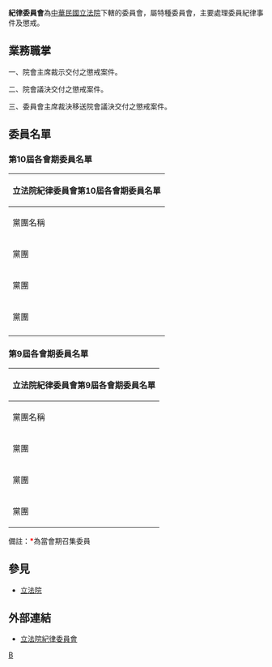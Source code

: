 {{中華民國政府部門基礎資訊
|部門名稱       = 立法院紀律委員會
|外文名稱       = 
|外文語言       = 
|部門標誌       = ROC Legislative Yuan Seal.svg
|代表圖像       = 
|代表圖像名稱   = 
|首長職銜       = 召集委員
|首長姓名       = [[趙天麟|趙天麟]]（{{DPP}}）<br>[[陳亭妃|陳亭妃]]（{{DPP}}）<br>[[莊瑞雄|莊瑞雄]]（{{DPP}}）<br>[[陳素月|陳素月]]（{{DPP}}）<br>[[陳玉珍|陳玉珍]]（{{KMT}}）<br>[[曾銘宗|曾銘宗]]（{{KMT}}）<br>[[葉毓蘭|葉毓蘭]]（{{KMT}}）<br>[[林奕華|林奕華]]（{{KMT}}）
|副首長職銜     = 
|副首長姓名     = 
|秘書長職銜     = 
|秘書長姓名     = 
|副秘書長職銜   = 
|副秘書長姓名   = 
|副秘書長姓名二 = 
|副秘書長姓名三 = 
|任命者姓名     = 
|官員任期       = 
|內部單位       = 
|附屬機關       = 
|任務編組       =立法院紀律委員會（以下簡稱本會）由每會期選出之各委員會召集委員組織之。
	 	
本會置召集委員八人，由各委員會召集委員互推一人擔任之。
	 	
本會召集委員按月輪值。
本會會議，除每會期召集委員會議由召集委員互推一人為主席外，以當月輪值召集委員為主席。 
|成立日期       = 
|解散日期       = 
|所屬部門       = [[立法院|立法院]]
|授權法源       =立法院組織法第八條
立法院紀律委員會組織規程 
|員額           =
|年度預算額     = 
|地址           = 10051[[臺北市|臺北市]][[中正區_(臺北市)|中正區]][[中山南路_(臺北市)|中山南路]]1號
|電話           = +886 2 2358-5858
|網站           = [http://www.ly.gov.tw/02_introduce/0204_comm/intro.action?comtcd=28 www.ly.gov.tw]
}}
'''紀律委員會'''為[[中華民國|中華民國]][[立法院|立法院]]下轄的委員會，屬特種委員會，主要處理委員紀律事件及懲戒。

== 業務職掌 ==
一、院會主席裁示交付之懲戒案件。

二、院會議決交付之懲戒案件。

三、委員會主席裁決移送院會議決交付之懲戒案件。

==委員名單==

===第10屆各會期委員名單===
{| class = "wikitable"
|-
! colspan = "11" | 立法院紀律委員會第10屆各會期委員名單
|-
! 黨團名稱
! colspan="2"| 第1會期
! colspan="2"| 第2會期
! colspan="2"| 第3會期
! colspan="2"| 第4會期
! colspan="2"| 第5會期
|-
| rowspan = "9" | {{DPP}}黨團
| style = "background: #8EC31F" |
| [[李昆澤|李昆澤]]<font color=FF0000>'''*'''</font>
| style = "background: #8EC31F" |
| [[王定宇|王定宇]]<font color=FF0000>'''*'''</font>
| style = "background: #8EC31F" |
| [[趙天麟|趙天麟]]<font color=FF0000>'''*'''</font>
| style = "background: #8EC31F" |
| [[趙天麟|趙天麟]]
| style = "background: #8EC31F" |
| [[張宏陸|張宏陸]]
|-
| style = "background: #8EC31F" |
| [[周春米|周春米]]
| style = "background: #8EC31F" |
| [[吳秉叡|吳秉叡]]
| style = "background: #8EC31F" |
| [[陳亭妃|陳亭妃]]<font color=FF0000>'''*'''</font>
| style = "background: #8EC31F" |
| [[邱志偉_(政治人物)|邱志偉]]<font color=FF0000>'''*'''</font>
| style = "background: #8EC31F" |
| [[邱志偉_(政治人物)|邱志偉]]
|-
| style = "background: #8EC31F" |
| [[邱泰源|邱泰源]]
| style = "background: #8EC31F" |
| [[吳思瑤|吳思瑤]]<font color=FF0000>'''*'''</font>
| style = "background: #8EC31F" |
| [[郭國文|郭國文]]
| style = "background: #8EC31F" |
| [[吳琪銘|吳琪銘]]<font color=FF0000>'''*'''</font>
| style = "background: #8EC31F" |
| [[羅致政|羅致政]]
|-
| style = "background: #8EC31F" |
| [[邱議瑩|邱議瑩]]
| style = "background: #8EC31F" |
| [[沈發惠|沈發惠]]
| style = "background: #8EC31F" |
| [[張廖萬堅|張廖萬堅]]
| style = "background: #8EC31F" |
| [[鍾佳濱|鍾佳濱]]
| style = "background: #8EC31F" |
| [[沈發惠|沈發惠]]<font color=FF0000>'''*'''</font>
|-
| style = "background: #8EC31F" |
| [[莊瑞雄|莊瑞雄]]
| style = "background: #8EC31F" |
| [[陳歐珀|陳歐珀]]<font color=FF0000>'''*'''</font>
| style = "background: #8EC31F" |
| [[莊瑞雄|莊瑞雄]]<font color=FF0000>'''*'''</font>
| style = "background: #8EC31F" |
| [[林宜瑾|林宜瑾]]<font color=FF0000>'''*'''</font>
| style = "background: #8EC31F" |
| [[賴品妤|賴品妤]]
|-
| style = "background: #8EC31F" |
| [[黃國書_(1964年)|黃國書]]
| style = "background: #8EC31F" |
| [[陳瑩_(政治人物)|陳瑩]]
| style = "background: #8EC31F" |
| [[陳瑩_(政治人物)|陳瑩]]
| style = "background: #8EC31F" |
| [[陳明文|陳明文]]<font color=FF0000>'''*'''</font>
| style = "background: #8EC31F" |
| [[林俊憲|林俊憲]]<font color=FF0000>'''*'''</font>
|-
| style = "background: #8EC31F" |
| [[管碧玲|管碧玲]]<font color=FF0000>'''*'''</font>
| style = "background: #8EC31F" |
| [[劉櫂豪|劉櫂豪]]
| style = "background: #8EC31F" |
| [[陳素月|陳素月]]<font color=FF0000>'''*'''</font>
| style = "background: #8EC31F" |
| [[莊競程|莊競程]]
| style = "background: #8EC31F" |
| [[賴惠員|賴惠員]]<font color=FF0000>'''*'''</font>
|-
| style = "background: #8EC31F" |
| [[劉建國|劉建國]]<font color=FF0000>'''*'''</font>
| style = "background: #8EC31F" |
| [[蔡易餘|蔡易餘]]
| style = "background: #8EC31F" |
| [[黃世杰|黃世杰]]
| style = "background: #8EC31F" |
| [[黃世杰|黃世杰]]<font color=FF0000>'''*'''</font>
| style = "background: #8EC31F" |
| [[黃世杰|黃世杰]]
|-
| style = "background: #8EC31F" |
| [[蔡適應|蔡適應]]
| style = "background: #8EC31F" |
| [[賴瑞隆|賴瑞隆]]
|
|
|
|
|-
| rowspan = "8" | {{KMT}}黨團
| style = "background: #2FA8E1;" |
| [[呂玉玲|呂玉玲]]<font color=FF0000>'''*'''</font>
| style = "background: #2FA8E1;" |
| [[呂玉玲|呂玉玲]]
| style = "background: #2FA8E1;" |
| [[林思銘|林思銘]]
| style = "background: #2FA8E1;" |
| [[林為洲|林為洲]]
| style = "background: #2FA8E1;" |
| [[江啟臣|江啟臣]]<font color=FF0000>'''*'''</font>
|-
| style = "background: #2FA8E1;" |
| [[李貴敏|李貴敏]]<font color=FF0000>'''*'''</font>
| style = "background: #2FA8E1;" |
| [[李貴敏|李貴敏]]<font color=FF0000>'''*'''</font>
| style = "background: #2FA8E1;" |
| [[廖婉汝|廖婉汝]]
| style = "background: #2FA8E1;" |
| [[陳以信|陳以信]]<font color=FF0000>'''*'''</font>
| style = "background: #2FA8E1;" |
| [[羅明才|羅明才]]
|-
| style = "background: #2FA8E1;" |
| [[陳玉珍_(金門)|陳玉珍]]
| style = "background: #2FA8E1;" |
| [[林德福_(中國國民黨)|林德福]]<font color=FF0000>'''*'''</font>
| style = "background: #2FA8E1;" |
| [[陳玉珍_(金門)|陳玉珍]]<font color=FF0000>'''*'''</font>
| style = "background: #2FA8E1;" |
| [[謝衣鳳|謝衣鳳]]
| style = "background: #2FA8E1;" |
| [[謝衣鳳|謝衣鳳]]<font color=FF0000>'''*'''</font>
|-
| style = "background: #2FA8E1;" |
| [[陳雪生|陳雪生]]
| style = "background: #2FA8E1;" |
| [[楊瓊瓔|楊瓊瓔]]<font color=FF0000>'''*'''</font>
| style = "background: #2FA8E1;" |
| [[孔文吉|孔文吉]]
| style = "background: #2FA8E1;" |
| [[陳雪生|陳雪生]]
| style = "background: #2FA8E1;" |
| [[林奕華|林奕華]]<font color=FF0000>'''*'''</font>
|-
| style = "background: #2FA8E1;" |
| [[廖國棟|廖國棟Sufin‧Siluko]]<font color=FF0000>'''*'''</font>
| style = "background: #2FA8E1;" |
| [[萬美玲|萬美玲]]
| style = "background: #2FA8E1;" |
| [[曾銘宗|曾銘宗]]<font color=FF0000>'''*'''</font>
| style = "background: #2FA8E1;" |
| [[李貴敏|李貴敏]]<font color=FF0000>'''*'''</font>
| style = "background: #2FA8E1;" |
| [[洪孟楷|洪孟楷]]
|-
| style = "background: #2FA8E1;" |
| [[賴士葆|賴士葆]]<font color=FF0000>'''*'''</font>
| style = "background: #2FA8E1;" |
| [[蔣萬安|蔣萬安]]<font color=FF0000>'''*'''</font>
| style = "background: #2FA8E1;" |
| [[林奕華|林奕華]]<font color=FF0000>'''*'''</font>
| style = "background: #2FA8E1;" |
| [[蔣萬安|蔣萬安]]<font color=FF0000>'''*'''</font>
| style = "background: #2FA8E1;" |
| [[陳以信|陳以信]]<font color=FF0000>'''*'''</font>
|-
| style="background: grey;" |
| [[高金素梅|高金素梅]]<font color=FF0000>'''*'''</font>
| style = "background: #2FA8E1;" |
| [[鄭天財|鄭天財]]<font color=FF0000>'''*'''</font>
| style = "background: #2FA8E1;" |
| [[葉毓蘭|葉毓蘭]]<font color=FF0000>'''*'''</font>
| style = "background: #2FA8E1;" |
| [[葉毓蘭|葉毓蘭]]
| style = "background: #2FA8E1;" |
| [[鄭天財|鄭天財]]<font color=FF0000>'''*'''</font>
|-
|
|
|
|
|
|
| style = "background: #2FA8E1;" |
| [[李德維|李德維]]
| style = "background: #2FA8E1;" |
| [[林為洲|林為洲]]
|-
| rowspan = "1" | {{TPP}}黨團
| 
|
| 
|
| style="background: #28C8C8;"  |
| [[邱臣遠|邱臣遠]]
|
|
|
|
|-
|}

===第9屆各會期委員名單===
{| class = "wikitable"
|-
! colspan = "17" | 立法院紀律委員會第9屆各會期委員名單
|-
! 黨團名稱
! colspan="2"| 第1會期
! colspan="2"| 第2會期
! colspan="2"| 第3會期
! colspan="2"| 第4會期
! colspan="2"| 第5會期
! colspan="2"| 第6會期
! colspan="2"| 第7會期
! colspan="2"| 第8會期
|-
| rowspan = "11" | {{DPP}}黨團
| style = "background: #8EC31F" |
| [[徐國勇|徐國勇]]
| style = "background: #8EC31F" |
| [[王榮璋|王榮璋]]
| style = "background: #8EC31F" |
| [[王榮璋|王榮璋]]
| style = "background: #8EC31F" |
| [[蔡適應|蔡適應]]
| style = "background: #8EC31F" |
| [[王榮璋|王榮璋]]<font color=FF0000>'''*'''</font>
| style = "background: #8EC31F" |
| [[王榮璋|王榮璋]]
| style = "background: #8EC31F" |
| [[張宏陸|張宏陸]]
| style = "background: #8EC31F" |
| [[李俊俋|李俊俋]]
|-
| style = "background: #8EC31F" |
| [[葉宜津|葉宜津]]
| style = "background: #8EC31F" |
| [[吳玉琴|吳玉琴]]
| style = "background: #8EC31F" |
| [[王定宇|王定宇]]
| style = "background: #8EC31F" |
| [[鄭運鵬|鄭運鵬]]<font color=FF0000>'''*'''</font>
| style = "background: #8EC31F" |
| [[王定宇|王定宇]]
| style = "background: #8EC31F" |
| [[邱志偉_(政治人物)|邱志偉]]
| style = "background: #8EC31F" |
| [[王定宇|王定宇]]
| style = "background: #8EC31F" |
| [[王定宇|王定宇]]
|-
| style = "background: #8EC31F" |
| [[蘇震清|蘇震清]]<font color=FF0000>'''*'''</font>
| style = "background: #8EC31F" |
| [[陳瑩_(政治人物)|陳瑩]]<font color=FF0000>'''*'''</font>
| style = "background: #8EC31F" |
| [[陳瑩_(政治人物)|陳瑩]]
| style = "background: #8EC31F" |
| [[郭正亮|郭正亮]]<font color=FF0000>'''*'''</font>
| style = "background: #8EC31F" |
| [[高志鵬|高志鵬]]<font color=FF0000>'''*'''</font>
| style = "background: #8EC31F" |
| [[蘇震清|蘇震清]]
| style = "background: #8EC31F" |
| [[蔡適應|蔡適應]]
| style = "background: #8EC31F" |
| [[葉宜津|葉宜津]]
|-
| style = "background: #8EC31F" |
| [[林淑芬|林淑芬]]<font color=FF0000>'''*'''</font>
| style = "background: #8EC31F" |
| [[管碧玲|管碧玲]]
| style = "background: #8EC31F" |
| [[許智傑|許智傑]]
| style = "background: #8EC31F" |
| [[林靜儀|林靜儀]]<font color=FF0000>'''*'''</font>
| style = "background: #8EC31F" |
| [[洪宗熠|洪宗熠]]
| style = "background: #8EC31F" |
| [[陳亭妃|陳亭妃]]<font color=FF0000>'''*'''</font>
| style = "background: #8EC31F" |
| [[賴瑞隆|賴瑞隆]]
| style = "background: #8EC31F" |
| [[趙天麟_(政治人物)|趙天麟]]
|-
| style = "background: #8EC31F" |
| [[陳其邁|陳其邁]]<font color=FF0000>'''*'''</font>
| style = "background: #8EC31F" |
| [[羅致政|羅致政]]<font color=FF0000>'''*'''</font>
| style = "background: #8EC31F" |
| [[邱議瑩|邱議瑩]]<font color=FF0000>'''*'''</font>
| style = "background: #8EC31F" |
| [[張廖萬堅|張廖萬堅]]<font color=FF0000>'''*'''</font>
| style = "background: #8EC31F" |
| [[吳思瑤|吳思瑤]]<font color=FF0000>'''*'''</font>
| style = "background: #8EC31F" |
| [[陳明文|陳明文]]
| style = "background: #8EC31F" |
| [[施義芳|施義芳]]<font color=FF0000>'''*'''</font>
| style = "background: #8EC31F" |
| [[施義芳|施義芳]]
|-
| style = "background: #8EC31F" |
| [[劉世芳|劉世芳]]
| style = "background: #8EC31F" |
| [[尤美女|尤美女]]
| style = "background: #8EC31F" |
| [[陳歐珀|陳歐珀]]
| style = "background: #8EC31F" |
| [[賴瑞隆|賴瑞隆]]
| style = "background: #8EC31F" |
| [[蕭美琴|蕭美琴]]<font color=FF0000>'''*'''</font>
| style = "background: #8EC31F" |
| [[周春米|周春米]]
| style = "background: #8EC31F" |
| [[周春米|周春米]]
| style = "background: #8EC31F" |
| [[周春米|周春米]]<font color=FF0000>'''*'''</font>
|-
| style = "background: #8EC31F" |
| [[林岱樺|林岱樺]]
| style = "background: #8EC31F" |
| [[趙天麟_(政治人物)|趙天麟]]
| style = "background: #8EC31F" |
| [[蔡易餘|蔡易餘]]<font color=FF0000>'''*'''</font>
| style = "background: #8EC31F" |
| [[蔡易餘|蔡易餘]]
| style = "background: #8EC31F" |
| [[邱泰源|邱泰源]]
| style = "background: #8EC31F" |
| [[吳焜裕|吳焜裕]]
| style = "background: #8EC31F" |
| [[李昆澤|李昆澤]]<font color=FF0000>'''*'''</font>
| style = "background: #8EC31F" |
| [[蘇震清|蘇震清]]
|-
| style = "background: #8EC31F" |
| [[段宜康|段宜康]]
| style = "background: #8EC31F" |
| [[何欣純|何欣純]]
| style = "background: #8EC31F" |
| [[段宜康|段宜康]]
| style = "background: #8EC31F" |
| [[陳素月|陳素月]]
| style = "background: #8EC31F" |
| [[段宜康|段宜康]]<font color=FF0000>'''*'''</font>
| style = "background: #8EC31F" |
| [[管碧玲|管碧玲]]
| style = "background: #8EC31F" |
| [[蔡培慧|蔡培慧]]
| style = "background: #8EC31F" |
| [[李麗芬_(社運人士)|李麗芬]]
|-
| style = "background: #8EC31F" |
| [[黃國書_(1964年)|黃國書]]
| style = "background: #8EC31F" |
| [[李昆澤|李昆澤]]<font color=FF0000>'''*'''</font>
| style = "background: #8EC31F" |
| [[姚文智|姚文智]]
| style = "background: #8EC31F" |
| [[邱志偉_(政治人物)|邱志偉]]<font color=FF0000>'''*'''</font>
| style = "background: #8EC31F" |
| [[鍾佳濱|鍾佳濱]]
| style = "background: #8EC31F" |
| [[林俊憲|林俊憲]]<font color=FF0000>'''*'''</font>
| style = "background: #8EC31F" |
| [[段宜康|段宜康]]<font color=FF0000>'''*'''</font>
| style = "background: #8EC31F" |
| [[段宜康|段宜康]]
|-
|  |
| 
| style = "background: #8EC31F" |
| [[黃偉哲|黃偉哲]]<font color=FF0000>'''*'''</font>
| style = "background: #8EC31F" |
| [[高志鵬|高志鵬]]
| style = "background: #8EC31F" |
| [[蘇治芬|蘇治芬]]
|  |
| 
|  |
| 
| style = "background: #8EC31F" |
| [[劉建國|劉建國]]<font color=FF0000>'''*'''</font>
| style = "background: #8EC31F" |
| [[邱泰源|邱泰源]]
|-
|  |
| 
|  |
| 
| style = "background: #8EC31F" |
| [[鄭寶清|鄭寶清]]<font color=FF0000>'''*'''</font>
|  
| 
|    
|
|  
| 
| 
| 
|
|
|-
| rowspan = "7" | {{KMT}}黨團
| style = "background: #2FA8E1;" |
| [[王育敏|王育敏]]
|  |
| 
| |
| 
| style = "background: #2FA8E1;" |
| [[王育敏|王育敏]]<font color=FF0000>'''*'''</font>
| style = "background: #2FA8E1;" |
| [[楊鎮浯|楊鎮浯]]<font color=FF0000>'''*'''</font>
| style = "background: #2FA8E1;" |
| [[馬文君|馬文君]]<font color=FF0000>'''*'''</font>
| style = "background: #2FA8E1;" |
| [[羅明才|羅明才]]
| style = "background: #2FA8E1;" |
| [[陳宜民|陳宜民]]
|-
| style = "background: #2FA8E1;" |
| [[林為洲|林為洲]]<font color=FF0000>'''*'''</font>
| style = "background: #2FA8E1;" |
| [[許淑華_(南投縣)|許淑華]]<font color=FF0000>'''*'''</font>
|  |
| 
|  |
| 
| style = "background: #2FA8E1;" |
| [[吳志揚_(政治人物)|吳志揚]]
| style = "background: #2FA8E1;" |
| [[陳超明|陳超明]]<font color=FF0000>'''*'''</font>
| style = "background: #2FA8E1;" |
| [[孔文吉|孔文吉]]
| style = "background: #2FA8E1;" |
| [[陳超明|陳超明]]
|-
| style = "background: #2FA8E1;" |
| [[陳學聖|陳學聖]]<font color=FF0000>'''*'''</font>
| style = "background: #2FA8E1;" |
| [[陳學聖|陳學聖]]<font color=FF0000>'''*'''</font>
| style = "background: #2FA8E1;" |
| [[李彥秀|李彥秀]]<font color=FF0000>'''*'''</font>
| style = "background: #2FA8E1;" |
| [[陳學聖|陳學聖]]
| style = "background: #2FA8E1;" |
| [[廖國棟|廖國棟]]
| style = "background: #2FA8E1;" |
| [[林為洲|林為洲]]<font color=FF0000>'''*'''</font>
| style = "background: #2FA8E1;" |
| [[林為洲|林為洲]]<font color=FF0000>'''*'''</font>
| style = "background: #2FA8E1;" |
| [[林為洲|林為洲]]<font color=FF0000>'''*'''</font>
|-
| style = "background: #2FA8E1;" |
| [[江啟臣|江啟臣]]<font color=FF0000>'''*'''</font>
| style = "background: #2FA8E1;" |
| [[陳超明|陳超明]]<font color=FF0000>'''*'''</font>
| style = "background: #2FA8E1;" |
| [[江啟臣|江啟臣]]<font color=FF0000>'''*'''</font>
| style = "background: #2FA8E1;" |
| [[馬文君|馬文君]]<font color=FF0000>'''*'''</font>
| style = "background: #2FA8E1;" |
| [[曾銘宗|曾銘宗]]
| style = "background: #2FA8E1;" |
| [[黃昭順|黃昭順]]<font color=FF0000>'''*'''</font>
| style = "background: #2FA8E1;" |
| [[徐志榮|徐志榮]]
| style = "background: #2FA8E1;" |
| [[費鴻泰|費鴻泰]]
|-
| style = "background: #2FA8E1;" |
| [[黃昭順|黃昭順]]
| style = "background: #2FA8E1;" |
| [[呂玉玲|呂玉玲]]
| style = "background: #2FA8E1;" |
| [[曾銘宗|曾銘宗]]<font color=FF0000>'''*'''</font>
| style = "background: #2FA8E1;" |
| [[費鴻泰|費鴻泰]]
| style = "background: #2FA8E1;" |
| [[呂玉玲|呂玉玲]]<font color=FF0000>'''*'''</font>
| style = "background: #2FA8E1;" |
| [[賴士葆|賴士葆]]<font color=FF0000>'''*'''</font>
| 
| 
| style = "background: #2FA8E1;" |
| [[童惠珍|童惠珍]]
|-
| style = "background: #2FA8E1;" |
| [[陳雪生|陳雪生]]<font color=FF0000>'''*'''</font>
| style = "background: #2FA8E1;" |
| [[陳雪生|陳雪生]]
| style = "background: #2FA8E1;" |
| [[羅明才|羅明才]]<font color=FF0000>'''*'''</font>
| style = "background: #2FA8E1;" |
| [[蔣萬安|蔣萬安]]
| style = "background: #2FA8E1;" |
| [[陳雪生|陳雪生]]
| 
| 
| style = "background: #2FA8E1;" |
| [[陳雪生|陳雪生]]
|
|
|-
| style = "background: #2FA8E1;" |
| [[盧秀燕|盧秀燕]]<font color=FF0000>'''*'''</font>
| style = "background: #2FA8E1;" |
| [[賴士葆|賴士葆]]<font color=FF0000>'''*'''</font>
| style = "background: #2FA8E1;" |
| [[柯志恩|柯志恩]]<font color=FF0000>'''*'''</font>
| style = "background: #2FA8E1;" |
| [[鄭天財|鄭天財]]<font color=FF0000>'''*'''</font>
| style = "background: #2FA8E1;" |
| [[陳宜民|陳宜民]]<font color=FF0000>'''*'''</font>
| style = "background: #2FA8E1;" |
| [[陳宜民|陳宜民]]<font color=FF0000>'''*'''</font>
| 
| 
|
|
|-
| rowspan = "1" | {{PFP}}黨團
| 
|
| 
|
| 
| 
| 
| 
| 
| 
| style = "background: #EE6EAA" |
| [[高金素梅|高金素梅]]
| style = "background: #EE6EAA" |
| [[高金素梅|高金素梅]]<font color=FF0000>'''*'''</font>
| style = "background: #EE6EAA" |
| [[高金素梅|高金素梅]]<font color=FF0000>'''*'''</font>
|}
備註：<font color=FF0000>'''*'''</font>為當會期召集委員

== 參見 ==
*[[立法院|立法院]]
== 外部連結 ==
*[https://www.ly.gov.tw/Pages/Detail.aspx?nodeid=5269&pid=43256 立法院紀律委員會]{{zh}}

{{立法院特種委員會}}
[[Category:立法院特種委員會|B]]